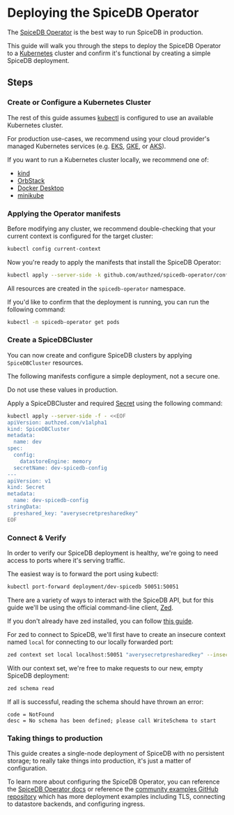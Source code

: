 
# Deploying the SpiceDB Operator

The [SpiceDB Operator] is the best way to run SpiceDB in production.

This guide will walk you through the steps to deploy the SpiceDB Operator to a [Kubernetes] cluster and confirm it's functional by creating a simple SpiceDB deployment.

[SpiceDB Operator]: ../concepts/operator
[Kubernetes]: https://kubernetes.io

## Steps

<Steps>

### Create or Configure a Kubernetes Cluster

The rest of this guide assumes [kubectl] is configured to use an available Kubernetes cluster.

For production use-cases, we recommend using your cloud provider's managed Kubernetes services (e.g. [EKS], [GKE], or [AKS]).

If you want to run a Kubernetes cluster locally, we recommend one of:

- [kind](https://kind.sigs.k8s.io)
- [OrbStack](https://orbstack.dev)
- [Docker Desktop](https://www.docker.com/products/docker-desktop/)
- [minikube](https://minikube.sigs.k8s.io)

[kubectl]: https://kubernetes.io/docs/tasks/tools/#kubectl
[EKS]: https://docs.aws.amazon.com/eks/latest/userguide/what-is-eks.html
[GKE]: https://cloud.google.com/kubernetes-engine/
[AKS]: https://learn.microsoft.com/en-us/azure/aks/

### Applying the Operator manifests

Before modifying any cluster, we recommend double-checking that your current context is configured for the target cluster:

```sh
kubectl config current-context
```

Now you're ready to apply the manifests that install the SpiceDB Operator:

```sh
kubectl apply --server-side -k github.com/authzed/spicedb-operator/config
```

All resources are created in the `spicedb-operator` namespace.

If you'd like to confirm that the deployment is running, you can run the following command:

```sh
kubectl -n spicedb-operator get pods
```

### Create a SpiceDBCluster

You can now create and configure SpiceDB clusters by applying `SpiceDBCluster` resources.

<Callout type="warning">
  The following manifests configure a simple deployment, not a secure one.

  Do not use these values in production.
</Callout>

Apply a SpiceDBCluster and required [Secret] using the following command:

```sh
kubectl apply --server-side -f - <<EOF
apiVersion: authzed.com/v1alpha1
kind: SpiceDBCluster
metadata:
  name: dev
spec:
  config:
    datastoreEngine: memory
  secretName: dev-spicedb-config
---
apiVersion: v1
kind: Secret
metadata:
  name: dev-spicedb-config
stringData:
  preshared_key: "averysecretpresharedkey"
EOF
```

[secret]: https://kubernetes.io/docs/concepts/configuration/secret/

### Connect & Verify

In order to verify our SpiceDB deployment is healthy, we're going to need access to ports where it's serving traffic.

The easiest way is to forward the port using kubectl:

```sh
kubectl port-forward deployment/dev-spicedb 50051:50051
```

There are a variety of ways to interact with the SpiceDB API, but for this guide we'll be using the official command-line client, [Zed].

If you don't already have zed installed, you can follow [this guide][install-zed].

For zed to connect to SpiceDB, we'll first have to create an insecure context named `local` for connecting to our locally forwarded port:

```sh
zed context set local localhost:50051 "averysecretpresharedkey" --insecure
```

With our context set, we're free to make requests to our new, empty SpiceDB deployment:

```sh
zed schema read
```

If all is successful, reading the schema should have thrown an error:

```
code = NotFound
desc = No schema has been defined; please call WriteSchema to start
```

[zed]: https://github.com/authzed/zed
[install-zed]: /spicedb/getting-started/installing-zed

### Taking things to production

This guide creates a single-node deployment of SpiceDB with no persistent storage; to really take things into production, it's just a matter of configuration.

To learn more about configuring the SpiceDB Operator, you can reference the [SpiceDB Operator docs][SpiceDB Operator] or reference the [community examples GitHub repository][examples] which has more deployment examples including TLS, connecting to datastore backends, and configuring ingress.

[examples]: https://github.com/authzed/examples

</Steps>
